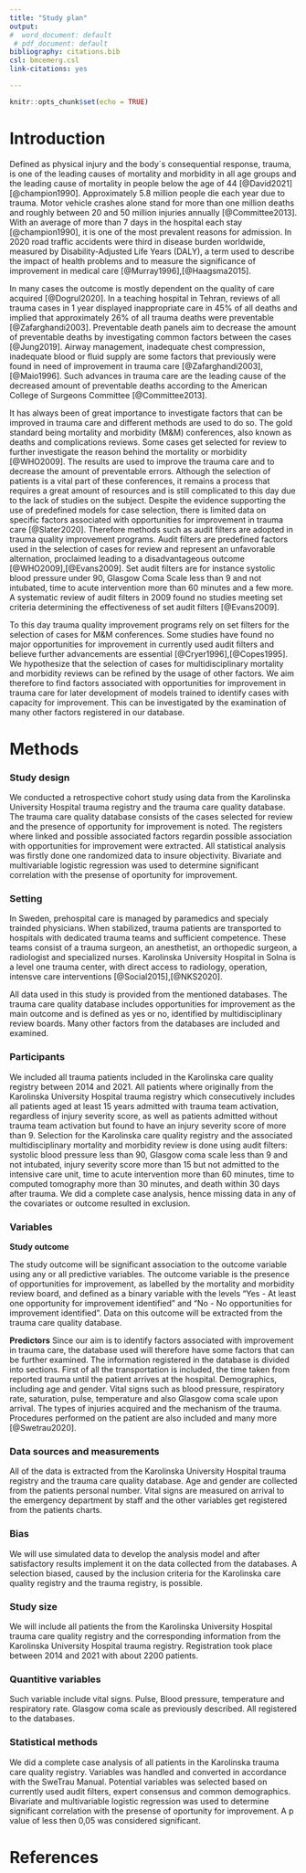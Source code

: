 ```yaml
---
title: "Study plan"
output:
#  word_document: default
 # pdf_document: default
bibliography: citations.bib
csl: bmcemerg.csl
link-citations: yes

---
```


```r
knitr::opts_chunk$set(echo = TRUE)
```

# Introduction

Defined as physical injury and the body´s consequential response, trauma, is one of the leading causes of mortality and morbidity in all age groups and the leading cause of mortality in people below the age of 44 [@David2021] [@champion1990]. Approximately 5.8 million people die each year due to trauma. Motor vehicle crashes alone stand for more than one million deaths and roughly between 20 and 50 million injuries annually [@Committee2013]. With an average of more than 7 days in the hospital each stay [@champion1990], it is one of the most prevalent reasons for admission. In 2020 road traffic accidents were third in disease burden worldwide, measured by Disability-Adjusted Life Years (DALY),  a term used to describe the impact of health problems and to measure the significance of improvement in medical care [@Murray1996],[@Haagsma2015]. <!--Snyggt, ev småpill men låt Martin tycka till isf -->

In many cases the outcome is mostly dependent on the quality of care acquired [@Dogrul2020]. In a teaching hospital in Tehran, reviews of all trauma cases in 1 year displayed inappropriate care in 45% of all deaths and implied that approximately 26% of all trauma deaths were preventable [@Zafarghandi2003]. <!--Korrekt, försök hitta flera källor och gärna någon review. preventable death rate brukar variera mellan isch 10%-80% beroende på kontext -->Preventable death panels aim to decrease the amount of preventable deaths by investigating common factors between the cases [@Jung2019]. Airway management, inadequate chest compression, inadequate blood or fluid supply are some factors that previously were found in need of improvement in trauma care [@Zafarghandi2003],[@Maio1996]. Such advances in trauma care are the leading cause of the decreased amount of preventable deaths according to the American College of Surgeons Committee [@Committee2013]. <!--Bra! Ev lite ytterligare källor och därmed mindre justeringar på varje påstående för formalian. -->

It has always <!--Undvik så definitiva termer som "always", bättre att säga exv "Its historically been importan to"... --> been of great importance to investigate factors that can be improved in trauma care and different methods are used to do so. The gold standard being mortality and morbidity (M&M) conferences, also known as deaths and complications reviews. <!--Försök hålla dig till en terminologi för att beskriva dessa reviews, nu är det MoM, Deaths and complications..., preventable death rate panel osv.  -->Some cases get selected for review to further investigate the reason behind the mortality or morbidity [@WHO2009]. The results are used to improve the trauma care and to decrease the amount of preventable errors. Although the selection of patients is a vital part of these conferences, it remains a process that requires a great amount of resources and is still complicated to this day due to the lack of studies on the subject.
<!--Se över sista meningens formulering, Beskriv mer att hela processen är resurskrävande. -->
Despite the evidence supporting the use of predefined models for case selection, there is limited data on specific factors associated with opportunities for improvement in trauma care [@Slater2020]. Therefore methods such as audit filters are adopted in trauma quality improvement programs. Audit filters are predefined factors used in the selection of cases for review and represent an unfavorable alternation, proclaimed leading to a disadvantageous outcome [@WHO2009],[@Evans2009]. Set audit filters are for instance systolic blood pressure under 90, Glasgow Coma Scale less than 9 and not intubated, time to acute intervention more than 60 minutes and a few more. A systematic review of audit filters in 2009 found no studies meeting set criteria determining the effectiveness of set audit filters [@Evans2009]. <!--Snyggt, lite småpill men tycker martin ska få tyckatill innan vi kör detaljer -->

To this day trauma quality improvement programs rely on set filters for the selection of cases for M&M conferences. Some studies have found no major opportunities for improvement in currently used audit filters and believe further advancements are essential [@Cryer1996],[@Copes1995]. We hypothesize that the selection of cases for multidisciplinary mortality and morbidity reviews can be refined by the usage of other factors. We aim therefore to find factors associated with opportunities for improvement in trauma care for later development of models trained to identify cases with capacity for improvement. This can be investigated by the examination of many other factors registered in our database.

# Methods

### Study design

We conducted a retrospective cohort study using data from the Karolinska University Hospital trauma registry and the trauma care quality database. The trauma care quality database consists of the cases selected for review and the presence of opportunity for improvement is noted. The registers where linked and possible associated factors regardin possible association with opportunities for improvement were extracted. All statistical analysis was firstly done one randomized data to insure objectivity. Bivariate and multivariable logistic regression was used to determine significant correlation with the presense of oportunity for improvement. 

### Setting

In Sweden, prehospital care is managed by paramedics and specialy trainded physicians. When stabilized, trauma patients are transported to hospitals with dedicated trauma teams and sufficient competence. These teams consist of a trauma surgeon, an anesthetist, an orthopedic surgeon, a radiologist and specialized nurses. Karolinska University Hospital in Solna is a level one trauma center, with direct access to radiology, operation, intensve care interventions [@Social2015],[@NKS2020].

All data used in this study is provided from the mentioned databases. The trauma care quality database includes opportunities for improvement as the main outcome and is defined as yes or no, identified by multidisciplinary review boards. Many other factors from the databases are included and examined.

<!--Jag ändrade och skrev ihop "settings" till Elias, se nedan. låna valfritt därifrån. Behöver inte vara så långt.: 

Karolinska University Hospital is a level 1 trauma centre that manages 1300 trauma patients each year. Trauma patients are triaged in a pre-hospital setting as a priority one or two by assessing vital physiological parameters, anatomical criterias and mechanisms of injury. The pre-hospital system includes a helicopter emergency medical service and three  physcician staffed ambulances. The in-hospital system includes a multidisciplinary trauma team with a surgeon,an anesthesiologist, an orthopedic surgeon, a radiologist, a surgical nurse, an assistant surgical nurse, a nurse anesthetist, an emergency medicine nurse, an emergency medicine assistant nurse and a radiology nurse. Consultations and involvement with associated specializes are available around the clock. The team has immediate access to radiology, surgery, and intensive care.

The multidisciplinary review meetings regarding opportunity for improvement, selects patients from the trauma registry using audit filters. The cases are then discussed during monthly meetings which a board of representatives from all disciplines involved in trauma care - surgery, neurosurgery, orthopaedics, anaesthesia and intensive care, nursing, and radiology. The meeting reach consensus regarding the presence of opportunities for improvement and appropriate corrective actions. Follow up is conducted after 30 days and registers survival, days on ventilator, GCS at discharge, highest level of care received, location of discharge, if there were a transfer to another unit of care and if there was an autopsy performed as well as 15 hospital specific variables.-->

### Participants

We included all trauma patients included in the Karolinska care quality registry between 2014 and 2021. All patients where originally from the Karolinska University Hospital trauma registry which consecutively includes all patients aged at least 15 years admitted with trauma team activation, regardless of injury severity score, as well as patients admitted without trauma team activation but found to have an injury severity score of more than 9. Selection for the Karolinska care quality registry and the associated multidisciplinary mortality and morbidity review is done using audit filters: systolic blood pressure less than 90, Glasgow coma scale less than 9 and not intubated, injury severity score more than 15 but not admitted to the intensive care unit, time to acute intervention more than 60 minutes, time to computed tomography more than 30 minutes, and death within 30 days after trauma. We did a complete case analysis, hence missing data in any of the covariates or outcome resulted in exclusion. 

### Variables

**Study outcome**

The study outcome will be significant association to the outcome variable using any or all predictive variables. The outcome variable is the presence of opportunities for improvement, as labelled by the mortality and morbidity review board, and defined as a binary variable with the levels "Yes - At least one opportunity for improvement identified" and "No - No opportunities for improvement identified". Data on this outcome will be extracted from the trauma care quality database. 

**Predictors**
<!--Beskriv kort, nästan lista, de olika variablerna. Kommentera om de hanteras som Kvalitativa eller kontinuerliga -->
Since our aim is to identify factors associated with improvement in trauma care, the database used will therefore have some factors that can be further examined. The information registered in the database is divided into sections. First of all the transportation is included, the time taken from reported trauma until the patient arrives at the hospital. Demographics, including age and gender. Vital signs such as blood pressure, respiratory rate, saturation, pulse, temperature and also Glasgow coma scale upon arrival. The types of injuries acquired and the mechanism of the trauma. Procedures performed on the patient are also included and many more [@Swetrau2020].

### Data sources and measurements
<!--Egentligen bara nämna kort att all data kommer från de två registren. -->
All of the data is extracted from the Karolinska University Hospital trauma registry and the trauma care quality database. Age and gender are collected from the patients personal number. Vital signs are measured on arrival to the emergency department by staff and the other variables get registered from the patients charts. 

### Bias

We will use simulated data to develop the analysis model and after satisfactory results implement it on the data collected from the databases. A selection biased, caused by the inclusion criteria for the Karolinska care quality registry and the trauma registry, is possible.

### Study size

We will include all patients the from the Karolinska University Hospital trauma care quality registry  and the corresponding information from the Karolinska University Hospital trauma registry. Registration took place between 2014 and 2021 with about 2200 patients.

### Quantitive variables
<!-- är mallen bara för quantitativa variabler? Inte kvalitativa? -->
Such variable include vital signs. Pulse, Blood pressure, temperature and respiratory rate. Glasgow coma scale as previously described. All registered to the databases.

### Statistical methods

We did a complete case analysis of all patients in the Karolinska trauma care quality registry. Variables was handled and converted in accordance with the SweTrau Manual. Potential variables was selected based on currently used audit filters, expert consensus and common demographics. Bivariate and multivariable logistic regression was used to determine significant correlation with the presense of oportunity for improvement. A p value of less then 0,05 was considered significant.

# References
